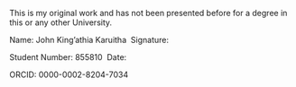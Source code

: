 






\vspace{45mm}

This is my original work and has not been presented before for a degree in this or any other University. 

\vspace{25mm}

Name: John King'athia Karuitha \hfill\ Signature: \ldots \ldots \ldots \ldots \ldots \ldots \ldots

\vspace{3mm}

Student Number: 855810 \hfill\ Date: \today

\vspace{10mm}

ORCID: 0000-0002-8204-7034

